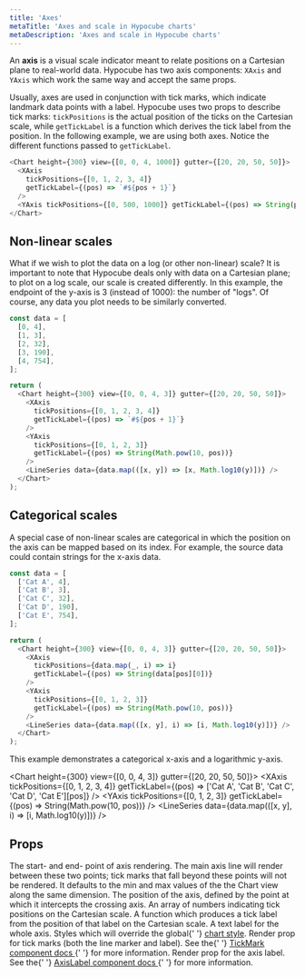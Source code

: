 ```yaml
---
title: 'Axes'
metaTitle: 'Axes and scale in Hypocube charts'
metaDescription: 'Axes and scale in Hypocube charts'
---
```


An **axis** is a visual scale indicator meant to relate positions on a Cartesian plane to real-world data. Hypocube has two axis components: `XAxis` and `YAxis` which work the same way and accept the same props.

Usually, axes are used in conjunction with tick marks, which indicate landmark data points with a label. Hypocube uses two props to describe tick marks: `tickPositions` is the actual position of the ticks on the Cartesian scale, while `getTickLabel` is a function which derives the tick label from the position. In the following example, we are using both axes. Notice the different functions passed to `getTickLabel`.

```javascript react-live
<Chart height={300} view={[0, 0, 4, 1000]} gutter={[20, 20, 50, 50]}>
  <XAxis
    tickPositions={[0, 1, 2, 3, 4]}
    getTickLabel={(pos) => `#${pos + 1}`}
  />
  <YAxis tickPositions={[0, 500, 1000]} getTickLabel={(pos) => String(pos)} />
</Chart>
```

## Non-linear scales

What if we wish to plot the data on a log (or other non-linear) scale? It is important to note that Hypocube deals only with data on a Cartesian plane; to plot on a log scale, our scale is created differently. In this example, the endpoint of the y-axis is 3 (instead of 1000): the number of "logs". Of course, any data you plot needs to be similarly converted.

```javascript
const data = [
  [0, 4],
  [1, 3],
  [2, 32],
  [3, 190],
  [4, 754],
];

return (
  <Chart height={300} view={[0, 0, 4, 3]} gutter={[20, 20, 50, 50]}>
    <XAxis
      tickPositions={[0, 1, 2, 3, 4]}
      getTickLabel={(pos) => `#${pos + 1}`}
    />
    <YAxis
      tickPositions={[0, 1, 2, 3]}
      getTickLabel={(pos) => String(Math.pow(10, pos))}
    />
    <LineSeries data={data.map(([x, y]) => [x, Math.log10(y)])} />
  </Chart>
);
```

## Categorical scales

A special case of non-linear scales are categorical in which the position on the axis can be mapped based on its index. For example, the source data could contain strings for the x-axis data.

```javascript
const data = [
  ['Cat A', 4],
  ['Cat B', 3],
  ['Cat C', 32],
  ['Cat D', 190],
  ['Cat E', 754],
];

return (
  <Chart height={300} view={[0, 0, 4, 3]} gutter={[20, 20, 50, 50]}>
    <XAxis
      tickPositions={data.map(_, i) => i}
      getTickLabel={(pos) => String(data[pos][0])}
    />
    <YAxis
      tickPositions={[0, 1, 2, 3]}
      getTickLabel={(pos) => String(Math.pow(10, pos))}
    />
    <LineSeries data={data.map(([x, y], i) => [i, Math.log10(y)])} />
  </Chart>
);
```

This example demonstrates a categorical x-axis and a logarithmic y-axis.


<Chart height={300} view={[0, 0, 4, 3]} gutter={[20, 20, 50, 50]}>
  <XAxis
    tickPositions={[0, 1, 2, 3, 4]}
    getTickLabel={(pos) => ['Cat A', 'Cat B', 'Cat C', 'Cat D', 'Cat E'][pos]}
  />
  <YAxis
    tickPositions={[0, 1, 2, 3]}
    getTickLabel={(pos) => String(Math.pow(10, pos))}
  />
  <LineSeries data={data.map(([x, y], i) => [i, Math.log10(y)])} />
</Chart>

## Props


<PropDef name="range" type="[number, number]">
  The start- and end- point of axis rendering. The main axis line will render
  between these two points; tick marks that fall beyond these points will not be
  rendered. It defaults to the min and max values of the the Chart view along
  the same dimension.
</PropDef>
<PropDef name="intercept" type="number" defVal="0">
  The position of the axis, defined by the point at which it intercepts the
  crossing axis.
</PropDef>
<PropDef name="tickPositions" type="number[]>" def="[]">
  An array of numbers indicating tick positions on the Cartesian scale.
</PropDef>
<PropDef name="getTickLabel" type="number => string" def="String">
  A function which produces a tick label from the position of that label on the
  Cartesian scale.
</PropDef>
<PropDef name="axisLabel" type="string" def="''">
  A text label for the whole axis.
</PropDef>
<PropDef name="chartStyle">
  Styles which will override the global{' '}
  <a href="/basic-charts/2-chart-style/#axisstyles">chart style</a>.
</PropDef>
<PropDef
  name="renderTickMark"
  type="React.Component<{ position: Point, label?: string, chartStyle }>"
>
  Render prop for tick marks (both the line marker and label). See the{' '}
  <a href="/composing-charts/2-chart-furniture#tickmarks">
    TickMark component docs
  </a>{' '}
  for more information.
</PropDef>
<PropDef
  name="renderAxisLabel"
  type="React.Component<{ position: Point, label: string, chartStyle }>"
>
  Render prop for the axis label. See the{' '}
  <a href="/composing-charts/2-chart-furniture#axislabel">
    AxisLabel component docs
  </a>{' '}
  for more information.
</PropDef>
